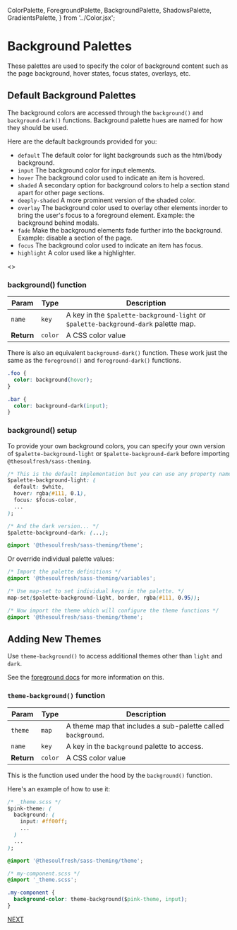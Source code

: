   ColorPalette,
  ForegroundPalette,
  BackgroundPalette,
  ShadowsPalette,
  GradientsPalette,
} from '../Color.jsx';

<Meta title="Colors/Background Palette" />

# Background Palettes

These palettes are used to specify the color of background content
such as the page background, hover states, focus states, overlays, etc.

## Default Background Palettes

The background colors are accessed through the `background()` and `background-dark()`
functions. Background palette hues are named for how they should be used.

Here are the default backgrounds provided for you:

- `default` The default color for light backgrounds such as the html/body background.
- `input` The background color for input elements.
- `hover` The background color used to indicate an item is hovered.
- `shaded` A secondary option for background colors to help
   a section stand apart for other page sections.
- `deeply-shaded` A more prominent version of the shaded color.
- `overlay` The background color used to overlay other elements inorder
   to bring the user's focus to a foreground element.
   Example: the background behind modals.
- `fade` Make the background elements fade further into the background.
   Example: disable a section of the page.
- `focus` The background color used to indicate an item has focus.
- `highlight` A color used like a highlighter.

<Story name="Background Palette">
  <>
    <BackgroundPalette name="Background" />
    <BackgroundPalette name="Background Dark" dark />
  </>
</Story>

### background() function

| Param | Type | Description |
| --- | --- | --- |
| `name` | `key` | A key in the `$palette-background-light` or `$palette-background-dark` palette map. |
| __Return__ | `color` | A CSS color value |

There is also an equivalent `background-dark()` function.
These work just the same as the `foreground()` and `foreground-dark()` functions.

```css
.foo {
  color: background(hover);
}

.bar {
  color: background-dark(input);
}
```

### background() setup

To provide your own background colors, you can specify your own version of
`$palette-background-light` or `$palette-background-dark` before
importing `@thesoulfresh/sass-theming`.

```css
/* This is the default implementation but you can use any property names/values you like. */
$palette-background-light: (
  default: $white,
  hover: rgba(#111, 0.1),
  focus: $focus-color,
  ...
);

/* And the dark version... */
$palette-background-dark: (...);

@import '@thesoulfresh/sass-theming/theme';
```

Or override individual palette values:

```css
/* Import the palette definitions */
@import '@thesoulfresh/sass-theming/variables';

/* Use map-set to set individual keys in the palette. */
map-set($palette-background-light, border, rgba(#111, 0.95));

/* Now import the theme which will configure the theme functions */
@import '@thesoulfresh/sass-theming/theme';
```

## Adding New Themes

Use `theme-background()` to access additional themes other than `light` and `dark`.

See the [foreground docs](?path=/docs/colors-foreground--foreground-palettes#adding-new-themes)
for more information on this.

### `theme-background()` function

| Param | Type | Description |
| --- | --- | --- |
| `theme` | `map` | A theme map that includes a sub-palette called `background`. |
| `name` | `key` | A key in the `background` palette to access. |
| __Return__ | `color` | A CSS color value |

This is the function used under the hood by the `background()` function.

Here's an example of how to use it:

```css
/* _theme.scss */
$pink-theme: (
  background: (
    input: #ff00ff;
    ...
  )
  ...
);

@import '@thesoulfresh/sass-theming/theme';

/* my-component.scss */
@import '_theme.scss';

.my-component {
  background-color: theme-background($pink-theme, input);
}
```

[NEXT](/?path=/docs/colors-color-palettes--color-palettes)
